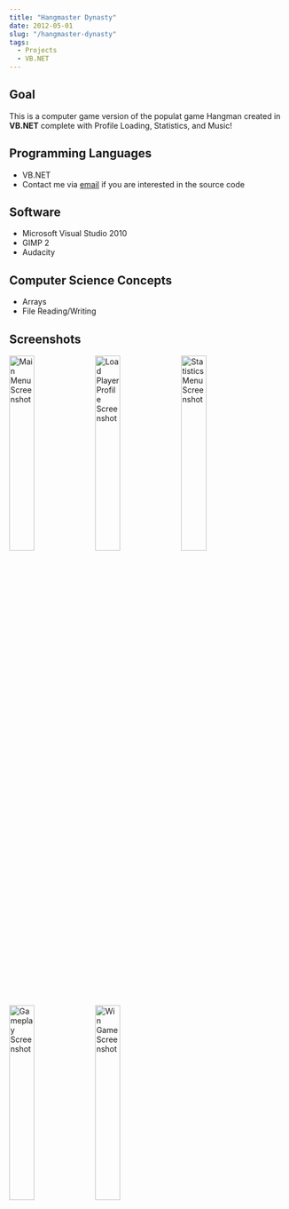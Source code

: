 ```yaml
---
title: "Hangmaster Dynasty"
date: 2012-05-01
slug: "/hangmaster-dynasty"
tags:
  - Projects
  - VB.NET
---
```


## Goal ##

This is a computer game version of the populat game Hangman created in **VB.NET** complete with Profile Loading, Statistics, and Music!

## Programming Languages ##

* VB.NET
* Contact me via [email](mailto:me@victormao.com) if you are interested in the source code

## Software ##

* Microsoft Visual Studio 2010
* GIMP 2
* Audacity

## Computer Science Concepts ##

* Arrays
* File Reading/Writing

## Screenshots ##

<img src="./hangmaster1.png" width="30%" alt="Main Menu Screenshot" />
<img src="./hangmaster2.png" width="30%" alt="Load Player Profile Screenshot" />
<img src="./hangmaster3.png" width="30%" alt="Statistics Menu Screenshot" />

<img src="./hangmaster4.png" width="30%" alt="Gameplay Screenshot" />
<img src="./hangmaster5.png" width="30%" alt="Win Game Screenshot" />